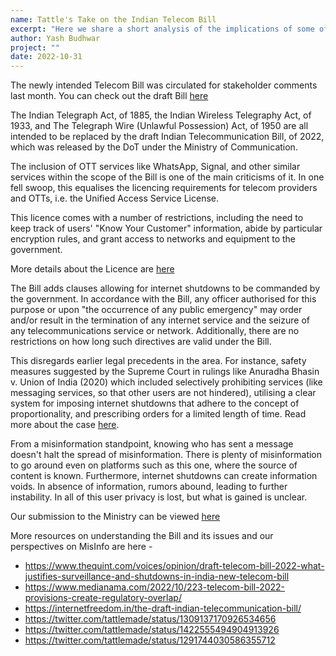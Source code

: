 ```yaml
---
name: Tattle's Take on the Indian Telecom Bill
excerpt: "Here we share a short analysis of the implications of some of the Bill's provisions on social communication platforms and misinformation"
author: Yash Budhwar
project: ""
date: 2022-10-31
---
```


The newly intended Telecom Bill was circulated for stakeholder comments last month. You can check out the draft Bill [here](https://dot.gov.in/sites/default/files/Draft%20Indian%20Telecommunication%20Bill%2C%202022.pdf)

The Indian Telegraph Act, of 1885, the Indian Wireless Telegraphy Act, of 1933, and The Telegraph Wire (Unlawful Possession) Act, of 1950 are
all intended to be replaced by the draft Indian Telecommunication Bill, of 2022, which was released by the DoT under the Ministry of Communication.

The inclusion of OTT services like WhatsApp, Signal, and other similar services within the scope of the Bill is one of the main criticisms of it. In
one fell swoop, this equalises the licencing requirements for telecom providers and OTTs, i.e. the Unified Access Service License.

This licence comes with a number of restrictions, including the need to keep track of users' "Know Your Customer" information, abide by particular
encryption rules, and grant access to networks and equipment to the government.

More details about the Licence are [here](https://dot.gov.in/access-services/introduction-unified-access-servicescellular-mobile-services)

The Bill adds clauses allowing for internet shutdowns to be commanded by the government. In accordance with the Bill, any officer authorised for
this purpose or upon "the occurrence of any public emergency" may order and/or result in the termination of any internet service and the seizure of any
telecommunications service or network. Additionally, there are no restrictions on how long such directives are valid under the Bill.

This disregards earlier legal precedents in the area. For instance, safety measures suggested by the Supreme Court in rulings like
Anuradha Bhasin v. Union of India (2020) which included selectively prohibiting services (like messaging services, so that other users are not hindered),
utilising a clear system for imposing internet shutdowns that adhere to the concept of proportionality, and prescribing orders for a limited
length of time. Read more about the case [here](https://www.scobserver.in/journal/4g-restoration-in-jk-3-must-reads/#:~:text=Gavai%2C%20in%20Anuradha%20Bhasin%20v,Government%20was%20trying%20to%20address).

From a misinformation standpoint, knowing who has sent a message doesn't halt the spread of misinformation. There is plenty of misinformation to
go around even on platforms such as this one, where the source of content is known. Furthermore, internet shutdowns can create information voids.
In absence of information, rumors abound, leading to further instability. In all of this user privacy is lost, but what is gained is unclear.

Our submission to the Ministry can be viewed [here](https://drive.google.com/file/d/16uhiKg7fjWmKmhDUiss8YWKhBqciCGTY/view?usp=sharing)

More resources on understanding the Bill and its issues and our perspectives on MisInfo are here -

- https://www.thequint.com/voices/opinion/draft-telecom-bill-2022-what-justifies-surveillance-and-shutdowns-in-india-new-telecom-bill
- https://www.medianama.com/2022/10/223-telecom-bill-2022-provisions-create-regulatory-overlap/
- https://internetfreedom.in/the-draft-indian-telecommunication-bill/
- https://twitter.com/tattlemade/status/1309137170926534656
- https://twitter.com/tattlemade/status/1422555494904913926
- https://twitter.com/tattlemade/status/1291744030586355712
